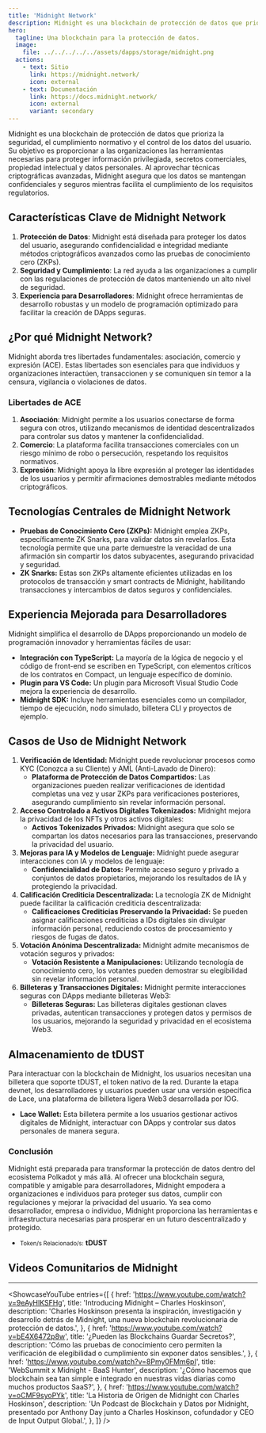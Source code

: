 ```yaml
---
title: 'Midnight Network'
description: Midnight es una blockchain de protección de datos que prioriza la seguridad, el cumplimiento normativo y el control de los datos del usuario.
hero:
  tagline: Una blockchain para la protección de datos.
  image: 
    file: ../../../../../assets/dapps/storage/midnight.png
  actions:
    - text: Sitio
      link: https://midnight.network/
      icon: external
    - text: Documentación
      link: https://docs.midnight.network/
      icon: external
      variant: secondary
---
```



Midnight es una blockchain de protección de datos que prioriza la seguridad, el cumplimiento normativo y el control de los datos del usuario. Su objetivo es proporcionar a las organizaciones las herramientas necesarias para proteger información privilegiada, secretos comerciales, propiedad intelectual y datos personales. 
Al aprovechar técnicas criptográficas avanzadas, Midnight asegura que los datos se mantengan confidenciales y seguros mientras facilita el cumplimiento de los requisitos regulatorios.

## Características Clave de Midnight Network
1. **Protección de Datos**: Midnight está diseñada para proteger los datos del usuario, asegurando confidencialidad e integridad mediante métodos criptográficos avanzados como las pruebas de conocimiento cero (ZKPs).
2. **Seguridad y Cumplimiento**: La red ayuda a las organizaciones a cumplir con las regulaciones de protección de datos manteniendo un alto nivel de seguridad.
3. **Experiencia para Desarrolladores**: Midnight ofrece herramientas de desarrollo robustas y un modelo de programación optimizado para facilitar la creación de DApps seguras.

## ¿Por qué Midnight Network?
Midnight aborda tres libertades fundamentales: asociación, comercio y expresión (ACE). Estas libertades son esenciales para que individuos y organizaciones interactúen, transaccionen y se comuniquen sin temor a la censura, vigilancia o violaciones de datos.

### Libertades de ACE
1. **Asociación**: Midnight permite a los usuarios conectarse de forma segura con otros, utilizando mecanismos de identidad descentralizados para controlar sus datos y mantener la confidencialidad.
2. **Comercio**: La plataforma facilita transacciones comerciales con un riesgo mínimo de robo o persecución, respetando los requisitos normativos.
3. **Expresión**: Midnight apoya la libre expresión al proteger las identidades de los usuarios y permitir afirmaciones demostrables mediante métodos criptográficos.

## Tecnologías Centrales de Midnight Network
- **Pruebas de Conocimiento Cero (ZKPs):** Midnight emplea ZKPs, específicamente ZK Snarks, para validar datos sin revelarlos. Esta tecnología permite que una parte demuestre la veracidad de una afirmación sin compartir los datos subyacentes, asegurando privacidad y seguridad.
- **ZK Snarks:** Estas son ZKPs altamente eficientes utilizadas en los protocolos de transacción y smart contracts de Midnight, habilitando transacciones y intercambios de datos seguros y confidenciales.

## Experiencia Mejorada para Desarrolladores
Midnight simplifica el desarrollo de DApps proporcionando un modelo de programación innovador y herramientas fáciles de usar:
- **Integración con TypeScript:** La mayoría de la lógica de negocio y el código de front-end se escriben en TypeScript, con elementos críticos de los contratos en Compact, un lenguaje específico de dominio.
- **Plugin para VS Code:** Un plugin para Microsoft Visual Studio Code mejora la experiencia de desarrollo.
- **Midnight SDK:** Incluye herramientas esenciales como un compilador, tiempo de ejecución, nodo simulado, billetera CLI y proyectos de ejemplo.

## Casos de Uso de Midnight Network
1. **Verificación de Identidad:** Midnight puede revolucionar procesos como KYC (Conozca a su Cliente) y AML (Anti-Lavado de Dinero):
    - **Plataforma de Protección de Datos Compartidos:** Las organizaciones pueden realizar verificaciones de identidad completas una vez y usar ZKPs para verificaciones posteriores, asegurando cumplimiento sin revelar información personal.
2. **Acceso Controlado a Activos Digitales Tokenizados:** Midnight mejora la privacidad de los NFTs y otros activos digitales:
    - **Activos Tokenizados Privados:** Midnight asegura que solo se compartan los datos necesarios para las transacciones, preservando la privacidad del usuario.
3. **Mejoras para IA y Modelos de Lenguaje:** Midnight puede asegurar interacciones con IA y modelos de lenguaje:
    - **Confidencialidad de Datos:** Permite acceso seguro y privado a conjuntos de datos propietarios, mejorando los resultados de IA y protegiendo la privacidad.
4. **Calificación Crediticia Descentralizada:** La tecnología ZK de Midnight puede facilitar la calificación crediticia descentralizada:
    - **Calificaciones Crediticias Preservando la Privacidad:** Se pueden asignar calificaciones crediticias a IDs digitales sin divulgar información personal, reduciendo costos de procesamiento y riesgos de fugas de datos.
5. **Votación Anónima Descentralizada:** Midnight admite mecanismos de votación seguros y privados:
    - **Votación Resistente a Manipulaciones:** Utilizando tecnología de conocimiento cero, los votantes pueden demostrar su elegibilidad sin revelar información personal.
6. **Billeteras y Transacciones Digitales:** Midnight permite interacciones seguras con DApps mediante billeteras Web3:
    - **Billeteras Seguras:** Las billeteras digitales gestionan claves privadas, autentican transacciones y protegen datos y permisos de los usuarios, mejorando la seguridad y privacidad en el ecosistema Web3.

## Almacenamiento de tDUST
Para interactuar con la blockchain de Midnight, los usuarios necesitan una billetera que soporte tDUST, el token nativo de la red. Durante la etapa devnet, los desarrolladores y usuarios pueden usar una versión específica de Lace, una plataforma de billetera ligera Web3 desarrollada por IOG.
- **Lace Wallet:** Esta billetera permite a los usuarios gestionar activos digitales de Midnight, interactuar con DApps y controlar sus datos personales de manera segura.

### Conclusión
Midnight está preparada para transformar la protección de datos dentro del ecosistema Polkadot y más allá. Al ofrecer una blockchain segura, compatible y amigable para desarrolladores, Midnight empodera a organizaciones e individuos para proteger sus datos, cumplir con regulaciones y mejorar la privacidad del usuario. Ya sea como desarrollador, empresa o individuo, Midnight proporciona las herramientas e infraestructura necesarias para prosperar en un futuro descentralizado y protegido.

- <small>Token/s Relacionado/s:</small> **tDUST**

## Videos Comunitarios de Midnight
------------
<ShowcaseYouTube
  entries={[
    {
        href: 'https://www.youtube.com/watch?v=9eAyHlKSFHg',
      title: 'Introducing Midnight – Charles Hoskinson',
      description: 'Charles Hoskinson presenta la inspiración, investigación y desarrollo detrás de Midnight, una nueva blockchain revolucionaria de protección de datos.',
    },
        {
        href: 'https://www.youtube.com/watch?v=bE4X6472p8w',
      title: '¿Pueden las Blockchains Guardar Secretos?',
      description: 'Cómo las pruebas de conocimiento cero permiten la verificación de elegibilidad o cumplimiento sin exponer datos sensibles.',
    },
        {
        href: 'https://www.youtube.com/watch?v=8Pmy0FMm6pI',
      title: 'WebSummit x Midnight - BaaS Hunter',
      description: '¿Cómo hacemos que blockchain sea tan simple e integrado en nuestras vidas diarias como muchos productos SaaS?',
    },
        {
        href: 'https://www.youtube.com/watch?v=oCMF9syoPYk',
      title: 'La Historia de Origen de Midnight con Charles Hoskinson',
      description: 'Un Podcast de Blockchain y Datos por Midnight, presentado por Anthony Day junto a Charles Hoskinson, cofundador y CEO de Input Output Global.',
    },
  ]} />
